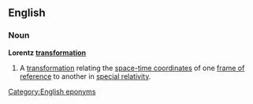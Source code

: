 ==English==

===Noun===
{{wikipedia}}
'''Lorentz [[transformation]]'''

# {{cattag2|mathematics|physics}} A [[transformation]] relating the [[space-time coordinates]] of one [[frame of reference]] to another in [[special relativity]].

[[Category:English eponyms]]<!--SOED-->
